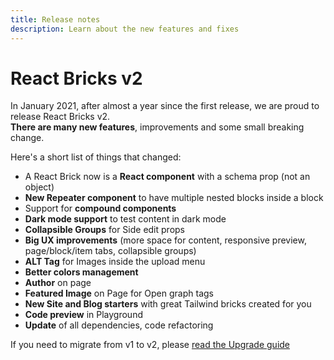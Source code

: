 ```yaml
---
title: Release notes
description: Learn about the new features and fixes
---
```


# React Bricks v2

In January 2021, after almost a year since the first release, we are proud to release React Bricks v2.  
**There are many new features**, improvements and some small breaking change.

Here's a short list of things that changed:

- A React Brick now is a **React component** with a schema prop (not an object)
- **New Repeater component** to have multiple nested blocks inside a block
- Support for **compound components**
- **Dark mode support** to test content in dark mode
- **Collapsible Groups** for Side edit props
- **Big UX improvements** (more space for content, responsive preview, page/block/item tabs, collapsible groups)
- **ALT Tag** for Images inside the upload menu
- **Better colors management**
- **Author** on page
- **Featured Image** on Page for Open graph tags
- **New Site and Blog starters** with great Tailwind bricks created for you
- **Code preview** in Playground
- **Update** of all dependencies, code refactoring

If you need to migrate from v1 to v2, please [read the Upgrade guide](upgrade-guide)

